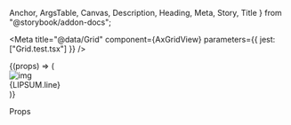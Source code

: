  Anchor,
  ArgsTable,
  Canvas,
  Description,
  Heading,
  Meta,
  Story,
  Title
} from "@storybook/addon-docs";

<Meta title="@data/Grid" component={AxGridView} parameters={{ jest: ["Grid.test.tsx"] }} />

<Anchor storyId="data-grid--grid">
  <Title>Grid</Title>
</Anchor>

<Description of={AxGridView} />

<Canvas>
  <Story name="Grid" parameters={{ layout: "none" }} height="30rem">
    <AxViewport>
      <AxPage>
        <AxGridView list={records} sortOrder="asc">
          {(props) => (
            <div className="ax-flex">
              <AxPanel title={`Grid cell ${props.index}`} className="ax-col ax-col--fill" paper>
                <AxContent>
                  <div className="ax-row ax-gutter">
                    <img
                      alt="img"
                      className="ax-col ax-col--auto"
                      src="https://picsum.photos/id/128/172"
                      width={128}
                      height={172}
                    />
                    <div className="ax-col ax-col--fill">
                      <AxText clip={4}>{LIPSUM.line}</AxText>
                    </div>
                  </div>
                </AxContent>
              </AxPanel>
              <div className="ax-col ax-col--auto ax-padding--x--xs">
                <AxButton.Group vertical>
                  <AxButton icon={mdiStar} />
                  <AxButton icon={mdiComment} />
                </AxButton.Group>
              </div>
            </div>
          )}
        </AxGridView>
      </AxPage>
    </AxViewport>
  </Story>
</Canvas>

<Heading>Props</Heading>

<ArgsTable of={AxGridView} sort="requiredFirst" />
